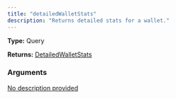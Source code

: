 ```yaml
---
title: "detailedWalletStats"
description: "Returns detailed stats for a wallet."
---
```


**Type:** Query

**Returns:** [DetailedWalletStats](/api-reference/types/detailedwalletstats)

### Arguments

<a href="/api-reference/types/detailedwalletstatsinput">
  <ResponseField name="input" type="DetailedWalletStatsInput!" required>
    No description provided
  </ResponseField>
</a>

